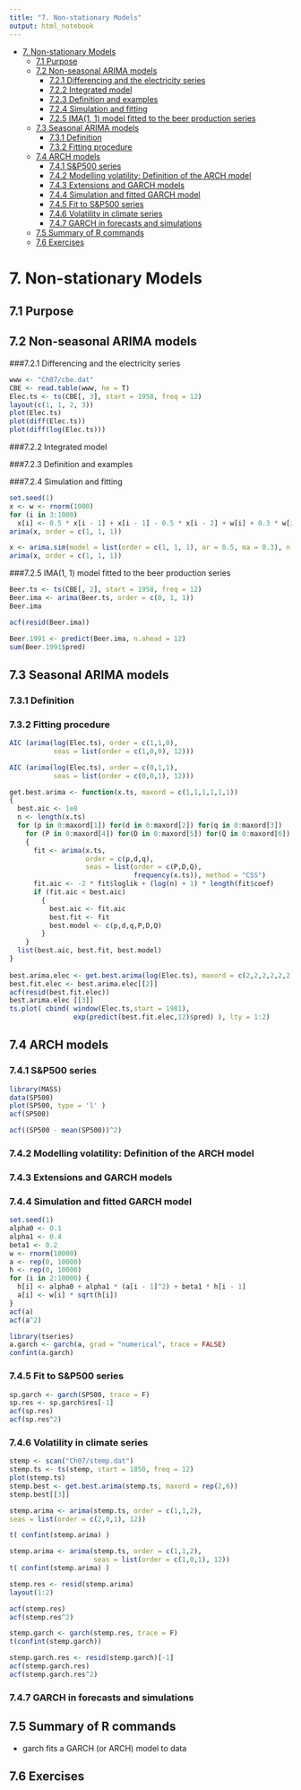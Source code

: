 ```yaml
---
title: "7. Non-stationary Models"
output: html_notebook
--- 
```


<!-- TOC -->

- [7. Non-stationary Models](#7-non-stationary-models)
  - [7.1 Purpose](#71-purpose)
  - [7.2 Non-seasonal ARIMA models](#72-non-seasonal-arima-models)
    - [7.2.1 Differencing and the electricity series](#721-differencing-and-the-electricity-series)
    - [7.2.2 Integrated model](#722-integrated-model)
    - [7.2.3 Definition and examples](#723-definition-and-examples)
    - [7.2.4 Simulation and fitting](#724-simulation-and-fitting)
    - [7.2.5 IMA(1, 1) model fitted to the beer production series](#725-ima1-1-model-fitted-to-the-beer-production-series)
  - [7.3 Seasonal ARIMA models](#73-seasonal-arima-models)
    - [7.3.1 Definition](#731-definition)
    - [7.3.2 Fitting procedure](#732-fitting-procedure)
  - [7.4 ARCH models](#74-arch-models)
    - [7.4.1 S&P500 series](#741-sp500-series)
    - [7.4.2 Modelling volatility: Definition of the ARCH model](#742-modelling-volatility-definition-of-the-arch-model)
    - [7.4.3 Extensions and GARCH models](#743-extensions-and-garch-models)
    - [7.4.4 Simulation and fitted GARCH model](#744-simulation-and-fitted-garch-model)
    - [7.4.5 Fit to S&P500 series](#745-fit-to-sp500-series)
    - [7.4.6 Volatility in climate series](#746-volatility-in-climate-series)
    - [7.4.7 GARCH in forecasts and simulations](#747-garch-in-forecasts-and-simulations)
  - [7.5 Summary of R commands](#75-summary-of-r-commands)
  - [7.6 Exercises](#76-exercises)

<!-- /TOC -->
# 7. Non-stationary Models
## 7.1 Purpose

## 7.2 Non-seasonal ARIMA models

###7.2.1 Differencing and the electricity series
```r
www <- "Ch07/cbe.dat"
CBE <- read.table(www, he = T)
Elec.ts <- ts(CBE[, 3], start = 1958, freq = 12)
layout(c(1, 1, 2, 3))
plot(Elec.ts)
plot(diff(Elec.ts))
plot(diff(log(Elec.ts)))
```

###7.2.2 Integrated model

###7.2.3 Definition and examples

###7.2.4 Simulation and fitting
```r
set.seed(1)
x <- w <- rnorm(1000)
for (i in 3:1000) 
  x[i] <- 0.5 * x[i - 1] + x[i - 1] - 0.5 * x[i - 2] + w[i] + 0.3 * w[i - 1]
arima(x, order = c(1, 1, 1))
```

```r
x <- arima.sim(model = list(order = c(1, 1, 1), ar = 0.5, ma = 0.3), n = 1000)
arima(x, order = c(1, 1, 1))
```


###7.2.5 IMA(1, 1) model fitted to the beer production series
```r
Beer.ts <- ts(CBE[, 2], start = 1958, freq = 12)
Beer.ima <- arima(Beer.ts, order = c(0, 1, 1))
Beer.ima
```

```r
acf(resid(Beer.ima))
```


```r
Beer.1991 <- predict(Beer.ima, n.ahead = 12)
sum(Beer.1991$pred)
```
## 7.3 Seasonal ARIMA models

### 7.3.1 Definition

### 7.3.2 Fitting procedure
```r
AIC (arima(log(Elec.ts), order = c(1,1,0), 
           seas = list(order = c(1,0,0), 12)))

AIC (arima(log(Elec.ts), order = c(0,1,1),
           seas = list(order = c(0,0,1), 12)))
```

```r
get.best.arima <- function(x.ts, maxord = c(1,1,1,1,1,1))
{
  best.aic <- 1e8
  n <- length(x.ts)
  for (p in 0:maxord[1]) for(d in 0:maxord[2]) for(q in 0:maxord[3])
    for (P in 0:maxord[4]) for(D in 0:maxord[5]) for(Q in 0:maxord[6])
    {
      fit <- arima(x.ts, 
                   order = c(p,d,q),
                   seas = list(order = c(P,D,Q),
                               frequency(x.ts)), method = "CSS")
      fit.aic <- -2 * fit$loglik + (log(n) + 1) * length(fit$coef)
      if (fit.aic < best.aic)
        {
          best.aic <- fit.aic
          best.fit <- fit
          best.model <- c(p,d,q,P,D,Q)
        }
    }
  list(best.aic, best.fit, best.model)
}
  
best.arima.elec <- get.best.arima(log(Elec.ts), maxord = c(2,2,2,2,2,2))
best.fit.elec <- best.arima.elec[[2]]
acf(resid(best.fit.elec))
best.arima.elec [[3]]
ts.plot( cbind( window(Elec.ts,start = 1981),
                exp(predict(best.fit.elec,12)$pred) ), lty = 1:2)
```  

## 7.4 ARCH models

### 7.4.1 S&P500 series
```r
library(MASS)
data(SP500)
plot(SP500, type = 'l' )
acf(SP500)
```

```r
acf((SP500 - mean(SP500))^2)
```

### 7.4.2 Modelling volatility: Definition of the ARCH model

### 7.4.3 Extensions and GARCH models

### 7.4.4 Simulation and fitted GARCH model

```r
set.seed(1)
alpha0 <- 0.1
alpha1 <- 0.4
beta1 <- 0.2
w <- rnorm(10000)
a <- rep(0, 10000)
h <- rep(0, 10000)
for (i in 2:10000) {
  h[i] <- alpha0 + alpha1 * (a[i - 1]^2) + beta1 * h[i - 1]
  a[i] <- w[i] * sqrt(h[i])
}
acf(a)
acf(a^2)
```

```r
library(tseries)
a.garch <- garch(a, grad = "numerical", trace = FALSE)
confint(a.garch)
```
### 7.4.5 Fit to S&P500 series
```r
sp.garch <- garch(SP500, trace = F)
sp.res <- sp.garch$res[-1]
acf(sp.res)
acf(sp.res^2)
```

### 7.4.6 Volatility in climate series
```r
stemp <- scan("Ch07/stemp.dat")
stemp.ts <- ts(stemp, start = 1850, freq = 12)
plot(stemp.ts)
stemp.best <- get.best.arima(stemp.ts, maxord = rep(2,6))
stemp.best[[3]]

stemp.arima <- arima(stemp.ts, order = c(1,1,2),
seas = list(order = c(2,0,1), 12))
```

```r
t( confint(stemp.arima) )
```

```r
stemp.arima <- arima(stemp.ts, order = c(1,1,2),
                     seas = list(order = c(1,0,1), 12))
t( confint(stemp.arima) )
```

```r
stemp.res <- resid(stemp.arima)
layout(1:2)
```
```r
acf(stemp.res)
acf(stemp.res^2)
```

```r
stemp.garch <- garch(stemp.res, trace = F)
t(confint(stemp.garch))
```

```r
stemp.garch.res <- resid(stemp.garch)[-1]
acf(stemp.garch.res)
acf(stemp.garch.res^2)
```

### 7.4.7 GARCH in forecasts and simulations

## 7.5 Summary of R commands
* garch fits a GARCH (or ARCH) model to data

## 7.6 Exercises
